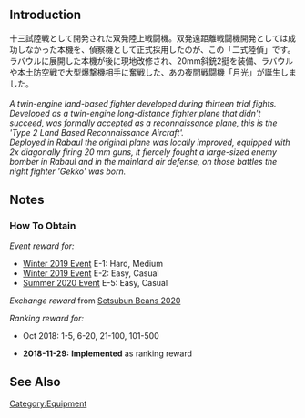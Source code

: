 {{EquipmentInfo|311}}

==Introduction==
十三試陸戦として開発された双発陸上戦闘機。双発遠距離戦闘機開発としては成功しなかった本機を、偵察機として正式採用したのが、この「二式陸偵」です。<br>
ラバウルに展開した本機が後に現地改修され、20mm斜銃2挺を装備、ラバウルや本土防空戦で大型爆撃機相手に奮戦した、あの夜間戦闘機「月光」が誕生しました。
<br>
<br>
''A twin-engine land-based fighter developed during thirteen trial fights. Developed as a twin-engine long-distance fighter plane that didn't succeed,  was formally accepted as a reconnaissance plane, this is the 'Type 2 Land Based Reconnaissance Aircraft'.<br>''
''Deployed in Rabaul the original plane was locally improved, equipped with 2x diagonally firing 20 mm guns, it fiercely fought a large-sized enemy bomber in Rabaul and in the mainland air defense, on those battles the night fighter 'Gekko' was born.''

==Notes==
<div class="mw-collapsible"><h3>How To Obtain</h3>
<div class="mw-collapsible-content">
''Event reward for:''
* [[Winter 2019 Event]] E-1: Hard, Medium
* [[Winter 2019 Event]] E-2: Easy, Casual
* [[Summer 2020 Event]] E-5: Easy, Casual

''Exchange reward'' from [[Setsubun Mini-Event|Setsubun Beans 2020]]

''Ranking reward for:''
* Oct 2018: 1-5, 6-20, 21-100, 101-500

</div></div>


<div class="mw-collapsible><h3>Updates History</h3>
<div class="mw-collapsible-content>
* '''2018-11-29:''' '''Implemented''' as ranking reward
</div></div>

==See Also==

{{Equipmentlist}}
[[Category:Equipment]]